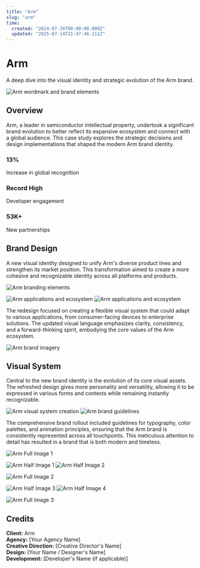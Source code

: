 ```yaml
---
title: "Arm"
slug: "arm"
time:
  created: "2024-07-26T00:00:00.000Z"
  updated: "2025-07-14T21:47:46.111Z"
---
```


# Arm

A deep dive into the visual identity and strategic evolution of the Arm brand.

<Image
  src="https://raw.githubusercontent.com/maxmcisted7/Nova/main/Screenshot%202025-06-16%20at%2008.28.50.png"
  alt="Arm wordmark and brand elements"
  variant="full"
/>

## Overview

Arm, a leader in semiconductor intellectual property, undertook a significant brand evolution to better reflect its expansive ecosystem and connect with a global audience. This case study explores the strategic decisions and design implementations that shaped the modern Arm brand identity.

<div className="grid grid-cols-1 md:grid-cols-3 gap-8 my-16">
  <div className="flex flex-col">
    <h3 className="text-2xl font-bold text-shiki-blue-light dark:text-shiki-blue-dark">
      13%
    </h3>
    <p className="text-muted">Increase in global recognition</p>
  </div>
  <div className="flex flex-col">
    <h3 className="text-2xl font-bold text-shiki-blue-light dark:text-shiki-blue-dark">
      Record High
    </h3>
    <p className="text-muted">Developer engagement</p>
  </div>
  <div className="flex flex-col">
    <h3 className="text-2xl font-bold text-shiki-blue-light dark:text-shiki-blue-dark">
      53K+
    </h3>
    <p className="text-muted">New partnerships</p>
  </div>
</div>

## Brand Design

A new visual identity designed to unify Arm's diverse product lines and strengthen its market position. This transformation aimed to create a more cohesive and recognizable identity across all platforms and products.

<Image
  src="https://raw.githubusercontent.com/maxmcisted7/Nova/main/Screenshot%202025-06-16%20at%2008.28.50.png"
  alt="Arm branding elements"
  variant="full"
/>

<ImageGroup className="grid grid-cols-1 md:grid-cols-2 gap-8">
  <Image
    src="https://raw.githubusercontent.com/maxmcisted7/Nova/main/Screenshot%202025-06-16%20at%2008.28.50.png"
    alt="Arm applications and ecosystem"
    fill
  />
  <Image
    src="https://raw.githubusercontent.com/maxmcisted7/Nova/main/Screenshot%202025-06-16%20at%2008.28.50.png"
    alt="Arm applications and ecosystem"
    fill
  />
</ImageGroup>

The redesign focused on creating a flexible visual system that could adapt to various applications, from consumer-facing devices to enterprise solutions. The updated visual language emphasizes clarity, consistency, and a forward-thinking spirit, embodying the core values of the Arm ecosystem.

<Image
  src="https://raw.githubusercontent.com/maxmcisted7/Nova/main/Screenshot%202025-06-16%20at%2008.28.50.png"
  alt="Arm brand imagery"
  variant="full"
/>

## Visual System

Central to the new brand identity is the evolution of its core visual assets. The refreshed design gives more personality and versatility, allowing it to be expressed in various forms and contexts while remaining instantly recognizable.

<ImageGroup className="grid grid-cols-1 md:grid-cols-2 gap-8">
  <Image
    src="https://raw.githubusercontent.com/maxmcisted7/Nova/main/Screenshot%202025-06-16%20at%2008.28.50.png"
    alt="Arm visual system creation"
    fill
  />
  <Image
    src="https://raw.githubusercontent.com/maxmcisted7/Nova/main/Screenshot%202025-06-16%20at%2008.28.50.png"
    alt="Arm brand guidelines"
    fill
  />
</ImageGroup>

The comprehensive brand rollout included guidelines for typography, color palettes, and animation principles, ensuring that the Arm brand is consistently represented across all touchpoints. This meticulous attention to detail has resulted in a brand that is both modern and timeless.

<Image
  src="https://raw.githubusercontent.com/maxmcisted7/Nova/main/Screenshot%202025-06-16%20at%2008.28.50.png"
  alt="Arm Full Image 1"
  variant="full"
/>

<ImageGroup className="grid grid-cols-1 md:grid-cols-2 gap-8">
  <Image
    src="https://raw.githubusercontent.com/maxmcisted7/Nova/main/Screenshot%202025-06-16%20at%2008.28.50.png"
    alt="Arm Half Image 1"
    fill
  />
  <Image
    src="https://raw.githubusercontent.com/maxmcisted7/Nova/main/Screenshot%202025-06-16%20at%2008.28.50.png"
    alt="Arm Half Image 2"
    fill
  />
</ImageGroup>

<Image
  src="https://raw.githubusercontent.com/maxmcisted7/Nova/main/Screenshot%202025-06-16%20at%2008.28.50.png"
  alt="Arm Full Image 2"
  variant="full"
/>

<ImageGroup className="grid grid-cols-1 md:grid-cols-2 gap-8">
  <Image
    src="https://raw.githubusercontent.com/maxmcisted7/Nova/main/Screenshot%202025-06-16%20at%2008.28.50.png"
    alt="Arm Half Image 3"
    fill
  />
  <Image
    src="https://raw.githubusercontent.com/maxmcisted7/Nova/main/Screenshot%202025-06-16%20at%2008.28.50.png"
    alt="Arm Half Image 4"
    fill
  />
</ImageGroup>

<Image
  src="https://raw.githubusercontent.com/maxmcisted7/Nova/main/Screenshot%202025-06-16%20at%2008.28.50.png"
  alt="Arm Full Image 3"
  variant="full"
/>

## Credits

**Client:** Arm  
**Agency:** [Your Agency Name]  
**Creative Direction:** [Creative Director's Name]  
**Design:** [Your Name / Designer's Name]  
**Development:** [Developer's Name (if applicable)]
